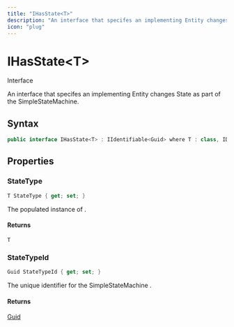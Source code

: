 ```yaml
---
title: "IHasState<T>"
description: "An interface that specifes an implementing Entity changes State as part of the SimpleStateMachine."
icon: "plug"
---
```


# IHasState&lt;T&gt;

<Badge variant="outline">Interface</Badge>

An interface that specifes an implementing Entity changes State as part of the SimpleStateMachine.

## Syntax

```csharp
public interface IHasState<T> : IIdentifiable<Guid> where T : class, IDbStateEnum
```

## Properties

### StateType

```csharp
T StateType { get; set; }
```

The populated instance of <xref href="CloudNimble.EasyAF.Core.IDbStateEnum" data-throw-if-not-resolved="false"></xref>.

#### Returns

``T``

### StateTypeId

```csharp
Guid StateTypeId { get; set; }
```

The unique identifier for the SimpleStateMachine <xref href="CloudNimble.EasyAF.Core.IDbStateEnum" data-throw-if-not-resolved="false"></xref>.

#### Returns

[Guid](https://learn.microsoft.com/dotnet/api/system.guid)


